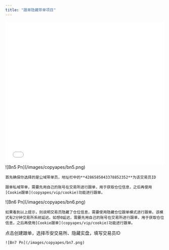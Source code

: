 ```yaml
---
title: "跟单隐藏带单项目"
---
```


<iframe src="//player.bilibili.com/player.html?isOutside=true&aid=115096718150885&bvid=BV1eMekz2Ea1&cid=31964201658&p=1&autoplay=0"
        scrolling="no" border="0" frameborder="no" framespacing="0" allowfullscreen="true" width="100%" height="450px"></iframe>

<Steps>
  <Step title="选择交易员">
    ![Bn5 Pn](/images/copyapes/bn5.png)

    首先确保你选择的是公域带单员，地址栏中的**4286585043378852352**为该交易员ID

    跟单私域带单，需要先用自己的账号在交易所进行跟单，用于获取仓位信息，之后再使用[Cookie跟单](copyapes/vip/cookie)功能进行跟单。
  </Step>
  <Step title="判断该交易员是否隐藏仓位">
    ![Bn6 Pn](/images/copyapes/bn6.png)

    如果看到以上提示，则说明交易员隐藏了仓位信息，需要使用隐藏仓位跟单模式进行跟单。该模式有2分钟交易所系统延迟。如想0延迟，需要先用自己的账号在交易所进行跟单，用于获取仓位信息，之后再使用[Cookie跟单](copyapes/vip/cookie)功能进行跟单。
  </Step>
  <Step title="创建跟单任务">
    点击创建跟单，选择币安交易所、隐藏实盘，填写交易员ID

    ![Bn7 Pn](/images/copyapes/bn7.png)
  </Step>
</Steps>